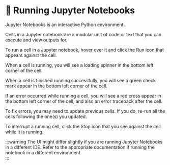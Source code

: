 # 📘 Running Jupyter Notebooks

Jupyter Notebooks is an interactive Python environment.

Cells in a Jupyter notebook are a modular unit of code or text that you can execute and view outputs for.

To run a cell in a Jupyter notebook, hover over it and click the Run icon that appears against the cell.

<Screenshot url="https://github.com/codespaces" src="img/screenshots/20-getting-started/1-jupyter-notebooks/1-run-cell.png" alt="Run a cell" />

When a cell is running, you will see a loading spinner in the bottom left corner of the cell. 

<Screenshot url="https://github.com/codespaces" src="img/screenshots/20-getting-started/1-jupyter-notebooks/2-running-cell.png" alt="A running cell" />

When a cell is finished running successfully, you will see a green check mark appear in the bottom left corner of the cell.

<Screenshot url="https://github.com/codespaces" src="img/screenshots/20-getting-started/1-jupyter-notebooks/3-successful-cell.png" alt="Successful cell run" />

If an error occurred while running a cell, you will see a red cross appear in the bottom left corner of the cell, and also an error traceback after the cell.

<Screenshot url="https://github.com/codespaces" src="img/screenshots/20-getting-started/1-jupyter-notebooks/4-error-in-cell.png" alt="Erroneous cell run" />

To fix errors, you may need to update previous cells. If you do, re-run all the cells following the one(s) you updated.

To interrupt a running cell, click the Stop icon that you see against the cell while it is running.

<Screenshot url="https://github.com/codespaces" src="img/screenshots/20-getting-started/1-jupyter-notebooks/5-interrupt-cell.png" alt="Interrupt cell run" />

:::warning
The UI might differ slightly if you are running Jupyter Notebooks in a different IDE. Refer to the appropriate documentation if running the notebook in a different environment.    
:::